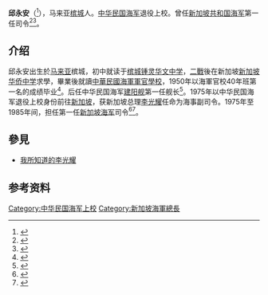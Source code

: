 '''邱永安'''（{{lang-en|Khoo Eng Ann}}<ref>{{cite web|title=MINDEF Singapore - PAST LEADERSHIP|url=https://www.mindef.gov.sg/web/portal/mindef/about-us/leadership-biographies/past-leadership|publisher=MINDEF Singapore|accessdate=2020-08-19|language=en|archive-date=2019-03-21|archive-url=https://web.archive.org/web/20190321103823/https://www.mindef.gov.sg/web/portal/mindef/about-us/leadership-biographies/past-leadership|dead-url=no}}</ref>），马来亚[[槟城|槟城]]人。[[中華民國海軍|中华民国海军]]退役上校。曾任[[新加坡共和国海军|新加坡共和国海军]]第一任司令<ref>{{Cite web|title=台星軍事合作40年關係佳　不受政治力干擾|url=https://www.upmedia.mg/news_info.php?SerialNo=14294|accessdate=2020-11-30|author=朱明|date=2017-03-25|format=|publisher=UP MEDIA|language=zh|archiveurl=https://web.archive.org/web/20201130050207/https://www.upmedia.mg/news_info.php?SerialNo=14294|archivedate=2020-11-30}}</ref><ref>{{Cite web|title=台灣和新加坡的軍事合作，是怎麼建立起來的？|url=https://theinitium.com/article/20170126-taiwan-Taiwan-Singapore-relations/|accessdate=2020-11-30|author=史圖登|date=2017-01-26|format=|publisher=端傳媒科技（香港）有限公司|language=zh|archiveurl=}}</ref>。

== 介绍 ==
邱永安出生於[[马来亚|马来亚]]槟城，初中就读于[[槟城锺灵华文中学|槟城锺灵华文中学]]，[[二戰|二戰]]後在新加坡[[新加坡华侨中学|新加坡华侨中学]]求學，畢業後就讀[[中華民國海軍軍官學校|中華民國海軍軍官學校]]，1950年以海軍官校40年班第一名的成绩毕业<ref>{{Cite web|title=好讀|url=http://www.haodoo.net/?M=lui&P=26|accessdate=2020-08-19|work=www.haodoo.net|archive-date=2017-06-09|archive-url=https://web.archive.org/web/20170609210457/http://haodoo.net/?M=lui&P=26|dead-url=no}}</ref>。后任中华民国海军[[建阳舰|建阳舰]]第一任舰长<ref>{{Cite web|title=特載 - 高雄市議會議事資訊整合查詢系統|url=http://cissearch.kcc.gov.tw/Upload/Attachment/PublicHearing/106/058065dc-c342-4b10-81c3-e4f579998215.pdf|accessdate=2020-11-30|author=|date=|format=PDF|publisher=|language=zh}}</ref>。1975年以中华民国海军退役上校身份前往[[新加坡|新加坡]]，获新加坡总理[[李光耀|李光耀]]任命为海事副司令。1975年至1985年间，担任第一任[[新加坡共和国海军|新加坡海军]]司令<ref>{{Cite web|title=臺灣與新加坡關係面臨空前低點 - 大紀元|url=https://www.epochtimes.com/b5/5/3/22/n860943.htm|accessdate=2020-08-19|date=2005-03-22|work=大紀元 www.epochtimes.com|language=zh-TW|archive-date=2012-04-02|archive-url=https://web.archive.org/web/20120402145035/http://www.epochtimes.com/b5/5/3/22/n860943.htm|dead-url=no}}</ref><ref>{{Cite web|title=REPUBLIC OF SINGAPORE NAVY (RSN)|url=https://www.mindef.gov.sg/web/portal/mindef/about-us/leadership-biographies/past-leadership|accessdate=2020-11-30|author=|date=|format=|publisher=www.mindef.gov.sg|language=en|archiveurl=https://web.archive.org/web/20201130053152/https://www.mindef.gov.sg/web/portal/mindef/about-us/leadership-biographies/past-leadership|archivedate=2020-11-30|quote=1975 - 1985Khoo Eng An}}</ref>。

== 參見 ==
*[https://books.google.co.kr/books?id=B7rBCwAAQBAJ&pg=PA315&lpg=PA315&dq=%E5%82%85%E7%B4%94%E9%A1%AF&source=bl&ots=HTxF9JGrmG&sig=ACfU3U1r0yjvMX_lbEMrSysi3z8Lkj8vZw&hl=zh-TW&sa=X&redir_esc=y#v=onepage&q=%E5%82%85%E7%B4%94%E9%A1%AF&f=true 我所知道的李光耀]

== 参考资料 ==
{{reflist}}

[[Category:中华民国海军上校|Category:中华民国海军上校]]
[[Category:新加坡海軍總長|Category:新加坡海軍總長]]